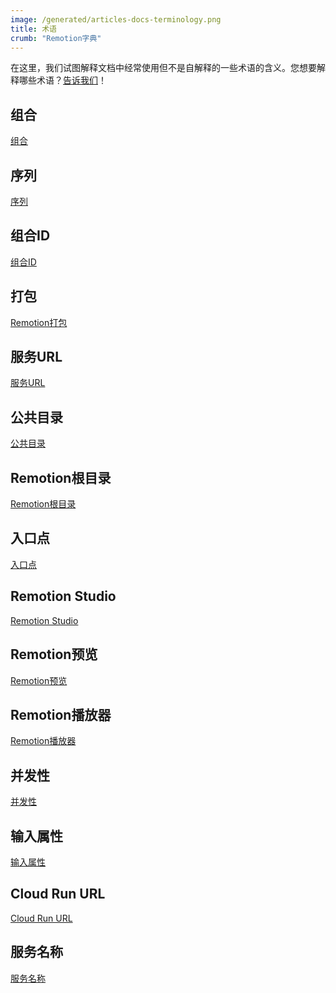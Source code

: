 ```yaml
---
image: /generated/articles-docs-terminology.png
title: 术语
crumb: "Remotion字典"
---
```


在这里，我们试图解释文档中经常使用但不是自解释的一些术语的含义。您想要解释哪些术语？[告诉我们](https://remotion.dev/issue)！

## 组合

[组合](/docs/terminology/composition)

## 序列

[序列](/docs/terminology/sequence)

## 组合ID

[组合ID](/docs/terminology/composition#composition-id)

## 打包

[Remotion打包](/docs/terminology/bundle)

## 服务URL

[服务URL](/docs/terminology/serve-url)

## 公共目录

[公共目录](/docs/terminology/public-dir)

## Remotion根目录

[Remotion根目录](/docs/terminology/remotion-root)

## 入口点

[入口点](/docs/terminology/entry-point)

## Remotion Studio

[Remotion Studio](/docs/terminology/studio)

## Remotion预览

[Remotion预览](/docs/terminology/studio#remotion-preview)

## Remotion播放器

[Remotion播放器](/docs/terminology/player)

## 并发性

[并发性](/docs/terminology/concurrency)

## 输入属性

[输入属性](/docs/terminology/input-props)

## Cloud Run URL

[Cloud Run URL](/docs/terminology/cloud-run-url)

## 服务名称

[服务名称](/docs/terminology/service-name)

